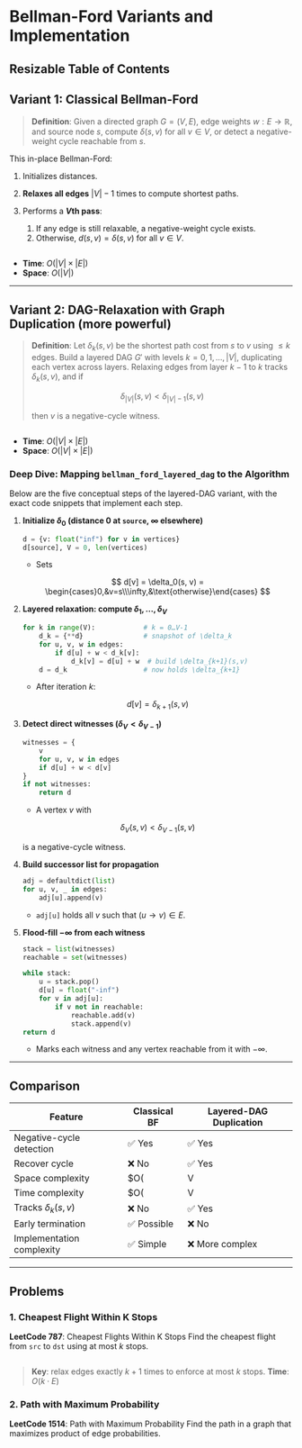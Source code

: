 # Bellman-Ford Variants and Implementation

## Resizable Table of Contents


## Variant 1: Classical Bellman-Ford

> **Definition**: Given a directed graph $G = (V, E)$, edge weights $w: E \to \mathbb{R}$, and source node $s$, compute $\delta(s, v)$ for all $v \in V$, or detect a negative-weight cycle reachable from $s$.

This in-place Bellman-Ford:

1. Initializes distances.
2. **Relaxes all edges** $|V|-1$ times to compute shortest paths.
3. Performs a **$V$th pass**:

   1. If any edge is still relaxable, a negative-weight cycle exists.
   2. Otherwise, $d(s, v) = \delta(s, v)$ for all $v \in V$.

```python file=examples/code/bellman-ford.py#func:bellman_ford_classic stripDocstring
```

* **Time**: $O(|V|\times|E|)$
* **Space**: $O(|V|)$

---

## Variant 2: DAG-Relaxation with Graph Duplication (more powerful)

> **Definition**: Let $\delta_k(s, v)$ be the shortest path cost from $s$ to $v$ using $\le k$ edges. Build a layered DAG $G'$ with levels $k = 0,1,\dots,|V|$, duplicating each vertex across layers. Relaxing edges from layer $k-1$ to $k$ tracks $\delta_k(s,v)$, and if
>
> $$
> \delta_{|V|}(s,v) < \delta_{|V|-1}(s,v)
> $$
>
> then $v$ is a negative-cycle witness.

```python file=examples/code/bellman-ford.py#func:bellman_ford_layered_dag stripDocstring
```

* **Time**: $O(|V|\times|E|)$
* **Space**: $O(|V|\times|E|)$

### Deep Dive: Mapping `bellman_ford_layered_dag` to the Algorithm

Below are the five conceptual steps of the layered-DAG variant, with the exact code snippets that implement each step.

1. **Initialize $\delta_0$ (distance 0 at `source`, $\infty$ elsewhere)**

   ```python
   d = {v: float("inf") for v in vertices}
   d[source], V = 0, len(vertices)
   ```

   * Sets

   $$
   d[v] = \delta_0(s, v) = \begin{cases}0,&v=s\\\infty,&\text{otherwise}\end{cases}
   $$

2. **Layered relaxation: compute $\delta_1,\dots,\delta_V$**

   ```python
   for k in range(V):            # k = 0…V-1
       d_k = {**d}               # snapshot of \delta_k
       for u, v, w in edges:
           if d[u] + w < d_k[v]:
               d_k[v] = d[u] + w  # build \delta_{k+1}(s,v)
       d = d_k                   # now holds \delta_{k+1}
   ```

   * After iteration $k$:

   $$
   d[v] = \delta_{k+1}(s,v)
   $$

3. **Detect direct witnesses ($\delta_V < \delta_{V-1}$)**

   ```python
   witnesses = {
       v
       for u, v, w in edges
       if d[u] + w < d[v]
   }
   if not witnesses:
       return d
   ```

   * A vertex $v$ with

   $$
   \delta_V(s,v) < \delta_{V-1}(s,v)
   $$

   is a negative-cycle witness.

4. **Build successor list for propagation**

   ```python
   adj = defaultdict(list)
   for u, v, _ in edges:
       adj[u].append(v)
   ```

   * `adj[u]` holds all $v$ such that $(u\to v) \in E$.

5. **Flood-fill $-\infty$ from each witness**

   ```python
   stack = list(witnesses)
   reachable = set(witnesses)

   while stack:
       u = stack.pop()
       d[u] = float("-inf")
       for v in adj[u]:
           if v not in reachable:
               reachable.add(v)
               stack.append(v)
   return d
   ```

   * Marks each witness and any vertex reachable from it with $-\infty$.

---

## Comparison

| Feature                   | Classical BF | Layered-DAG Duplication |
| ------------------------- | ------------ | ----------------------- |
| Negative-cycle detection  | ✅ Yes        | ✅ Yes                   |
| Recover cycle             | ❌ No         | ✅ Yes                   |
| Space complexity          | $O(|V|)$      | $O(|V| \cdot |E|)$        |
| Time complexity           | $O(|V| \cdot |E|)$ | $O(|V| \cdot |E|)$ |
| Tracks $\delta_k(s,v)$    | ❌ No         | ✅ Yes                   |
| Early termination         | ✅ Possible   | ❌ No                    |
| Implementation complexity | ✅ Simple     | ❌ More complex          |

---

## Problems

### 1. Cheapest Flight Within K Stops

**LeetCode 787**: Cheapest Flights Within K Stops
Find the cheapest flight from `src` to `dst` using at most $k$ stops.

```python file=examples/code/bellman-ford.py#func:findCheapestPrice stripDocstring
```

> **Key**: relax edges exactly $k+1$ times to enforce at most $k$ stops.
> **Time**: $O(k \cdot E)$

### 2. Path with Maximum Probability

**LeetCode 1514**: Path with Maximum Probability
Find the path in a graph that maximizes product of edge probabilities.

```python file=examples/code/bellman-ford.py#func:maxProbability stripDocstring
```
